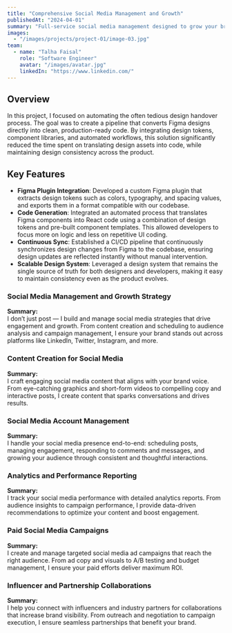 ```yaml
---
title: "Comprehensive Social Media Management and Growth"
publishedAt: "2024-04-01"
summary: "Full-service social media management designed to grow your brand and engage your audience."
images:
  - "/images/projects/project-01/image-03.jpg"
team:
  - name: "Talha Faisal"
    role: "Software Engineer"
    avatar: "/images/avatar.jpg"
    linkedIn: "https://www.linkedin.com/"
---
```


## Overview

In this project, I focused on automating the often tedious design handover process. The goal was to create a pipeline that converts Figma designs directly into clean, production-ready code. By integrating design tokens, component libraries, and automated workflows, this solution significantly reduced the time spent on translating design assets into code, while maintaining design consistency across the product.

## Key Features

- **Figma Plugin Integration**: Developed a custom Figma plugin that extracts design tokens such as colors, typography, and spacing values, and exports them in a format compatible with our codebase.
- **Code Generation**: Integrated an automated process that translates Figma components into React code using a combination of design tokens and pre-built component templates. This allowed developers to focus more on logic and less on repetitive UI coding.
- **Continuous Sync**: Established a CI/CD pipeline that continuously synchronizes design changes from Figma to the codebase, ensuring design updates are reflected instantly without manual intervention.
- **Scalable Design System**: Leveraged a design system that remains the single source of truth for both designers and developers, making it easy to maintain consistency even as the product evolves.


### **Social Media Management and Growth Strategy**  
**Summary:**  
I don’t just post — I build and manage social media strategies that drive engagement and growth. From content creation and scheduling to audience analysis and campaign management, I ensure your brand stands out across platforms like LinkedIn, Twitter, Instagram, and more.

### **Content Creation for Social Media**  
**Summary:**  
I craft engaging social media content that aligns with your brand voice. From eye-catching graphics and short-form videos to compelling copy and interactive posts, I create content that sparks conversations and drives results.

### **Social Media Account Management**  
**Summary:**  
I handle your social media presence end-to-end: scheduling posts, managing engagement, responding to comments and messages, and growing your audience through consistent and thoughtful interactions.

### **Analytics and Performance Reporting**  
**Summary:**  
I track your social media performance with detailed analytics reports. From audience insights to campaign performance, I provide data-driven recommendations to optimize your content and boost engagement.

### **Paid Social Media Campaigns**  
**Summary:**  
I create and manage targeted social media ad campaigns that reach the right audience. From ad copy and visuals to A/B testing and budget management, I ensure your paid efforts deliver maximum ROI.

### **Influencer and Partnership Collaborations**  
**Summary:**  
I help you connect with influencers and industry partners for collaborations that increase brand visibility. From outreach and negotiation to campaign execution, I ensure seamless partnerships that benefit your brand.

